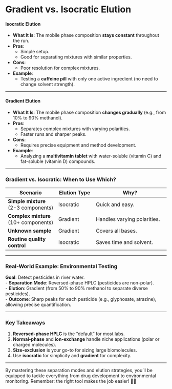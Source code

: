 # Gradient vs. Isocratic Elution



#### **Isocratic Elution**  
- **What It Is**: The mobile phase composition **stays constant** throughout the run.  
- **Pros**:  
  - Simple setup.  
  - Good for separating mixtures with similar properties.  
- **Cons**:  
  - Poor resolution for complex mixtures.  
- **Example**:  
  - Testing a **caffeine pill** with only one active ingredient (no need to change solvent strength).  

---

#### **Gradient Elution**  
- **What It Is**: The mobile phase composition **changes gradually** (e.g., from 10% to 90% methanol).  
- **Pros**:  
  - Separates complex mixtures with varying polarities.  
  - Faster runs and sharper peaks.  
- **Cons**:  
  - Requires precise equipment and method development.  
- **Example**:  
  - Analyzing a **multivitamin tablet** with water-soluble (vitamin C) and fat-soluble (vitamin D) compounds.  

---

### **Gradient vs. Isocratic: When to Use Which?**  
| Scenario                  | Elution Type       | Why?                                  |  
|---------------------------|--------------------|---------------------------------------|  
| **Simple mixture** (2-3 components) | Isocratic          | Quick and easy.                       |  
| **Complex mixture** (10+ components) | Gradient       | Handles varying polarities.           |  
| **Unknown sample**         | Gradient           | Covers all bases.                     |  
| **Routine quality control** | Isocratic         | Saves time and solvent.               |  

---

### **Real-World Example: Environmental Testing**  
**Goal**: Detect pesticides in river water.  
- **Separation Mode**: Reversed-phase HPLC (pesticides are non-polar).  
- **Elution**: Gradient (from 50% to 90% methanol to separate diverse pesticides).  
- **Outcome**: Sharp peaks for each pesticide (e.g., glyphosate, atrazine), allowing precise quantification.  

---

### **Key Takeaways**  
1. **Reversed-phase HPLC** is the “default” for most labs.  
2. **Normal-phase** and **ion-exchange** handle niche applications (polar or charged molecules).  
3. **Size-exclusion** is your go-to for sizing large biomolecules.  
4. Use **isocratic** for simplicity and **gradient** for complexity.  


---  
By mastering these separation modes and elution strategies, you’ll be equipped to tackle everything from drug development to environmental monitoring. Remember: the right tool makes the job easier! 🔧🔬
